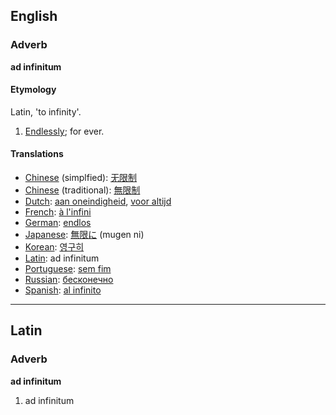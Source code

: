 ==English==
===Adverb===
'''ad infinitum'''

====Etymology====
Latin, 'to infinity'.

#[[Endless]]ly; for ever.

====Translations====
*[[Chinese]] (simplfied): [[无限制]]
*[[Chinese]] (traditional): [[無限制]]
*[[Dutch]]: [[aan oneindigheid]], [[voor altijd]]
*[[French]]: [[à l'infini]]
*[[German]]: [[endlos]]
*[[Japanese]]: [[無限に]] (mugen ni)
*[[Korean]]: [[영구히]]
*[[Latin]]: ad infinitum
*[[Portuguese]]: [[sem fim]]
*[[Russian]]: [[бесконечно]]
*[[Spanish]]: [[al infinito]]

----

==Latin==
===Adverb===
'''ad infinitum'''

#ad infinitum